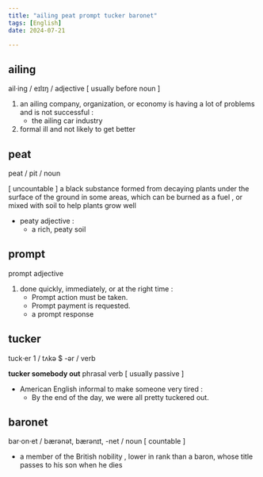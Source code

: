 ```yaml
---
title: "ailing peat prompt tucker baronet"
tags: [English]
date: 2024-07-21

---
```


## ailing

ail‧ing / eɪlɪŋ / adjective [ usually before noun ]

1. an ailing company, organization, or economy is having a lot of problems and is not successful :
   - the ailing car industry
2. formal ill and not likely to get better

## peat

peat / pit / noun

[ uncountable ] a black substance formed from decaying plants under the surface of the ground in some areas, which can be burned as a fuel , or mixed with soil to help plants grow well

- peaty adjective :
  - a rich, peaty soil

## prompt

prompt adjective

1. done quickly, immediately, or at the right time :
   - Prompt action must be taken.
   - Prompt payment is requested.
   - a prompt response

## tucker

tuck‧er 1 / tʌkə $ -ər / verb

**tucker somebody out** phrasal verb [ usually passive ]

- American English informal to make someone very tired :
  - By the end of the day, we were all pretty tuckered out.

## baronet

bar‧on‧et / bærənət, bærənɪt, -net / noun [ countable ]

- a member of the British nobility , lower in rank than a baron, whose title passes to his son when he dies
